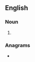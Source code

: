 ==English==

===Noun===
{{head|en|noun plural form}}

# {{plural of|ginner|lang=en}}

===Anagrams===
* {{anagrams|en|Negrins|enrings}}